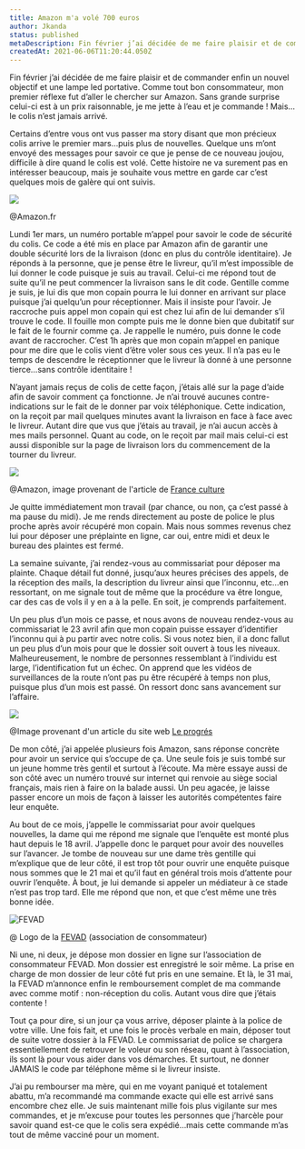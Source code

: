 ```yaml
---
title: Amazon m'a volé 700 euros
author: Jkanda
status: published
metaDescription: Fin février j’ai décidée de me faire plaisir et de commander enfin un nouvel objectif et une lampe led portative. Comme tout bon consommateur, mon premier réflexe fut d’aller le chercher sur Amazon. Sans grande surprise celui-ci est à un prix raisonnable, je me jette à l’eau et je commande ! Mais…le colis n’est jamais arrivé. 
createdAt: 2021-06-06T11:20:44.050Z
---
```


Fin février j’ai décidée de me faire plaisir et de commander enfin un nouvel objectif et une lampe led portative. Comme tout bon consommateur, mon premier réflexe fut d’aller le chercher sur Amazon. Sans grande surprise celui-ci est à un prix raisonnable, je me jette à l’eau et je commande ! Mais…le colis n’est jamais arrivé. 



Certains d’entre vous ont vus passer ma story disant que mon précieux colis arrive le premier mars…puis plus de nouvelles. Quelque uns m’ont envoyé des messages pour savoir ce que je pense de ce nouveau joujou, difficile à dire quand le colis est volé. Cette histoire ne va surement pas en intéresser beaucoup, mais je souhaite vous mettre en garde car c’est quelques mois de galère qui ont suivis. 



![](https://s3.fr-par.scw.cloud/assets.blog.jkanda/31%2BDgxPWXtL.jpg)

@Amazon.fr



Lundi 1er mars, un numéro portable m’appel pour savoir le code de sécurité du colis. Ce code a été mis en place par Amazon afin de garantir une double sécurité lors de la livraison (donc en plus du contrôle identitaire). Je réponds à la personne, que je pense être le livreur, qu’il m’est impossible de lui donner le code puisque je suis au travail. Celui-ci me répond tout de suite qu’il ne peut commencer la livraison sans le dit code. Gentille comme je suis, je lui dis que mon copain pourra le lui donner en arrivant sur place puisque j’ai quelqu’un pour réceptionner. Mais il insiste pour l’avoir. Je raccroche puis appel mon copain qui est chez lui afin de lui demander s’il trouve le code. Il fouille mon compte puis me le donne bien que dubitatif sur le fait de le fournir comme ça. Je rappelle le numéro, puis donne le code avant de raccrocher. C’est 1h après que mon copain m’appel en panique pour me dire que le colis vient d’être voler sous ces yeux. Il n’a pas eu le temps de descendre le réceptionner que le livreur là donné à une personne tierce…sans contrôle identitaire ! 



N’ayant jamais reçus de colis de cette façon, j’étais allé sur la page d’aide afin de savoir comment ça fonctionne. Je n’ai trouvé aucunes contre-indications sur le fait de le donner par voix téléphonique. Cette indication, on la reçoit par mail quelques minutes avant la livraison en face à face avec le livreur. Autant dire que vus que j’étais au travail, je n’ai aucun accès à mes mails personnel. Quant au code, on le reçoit par mail mais celui-ci est aussi disponible sur la page de livraison lors du commencement de la tourner du livreur. 



![](https://s3.fr-par.scw.cloud/assets.blog.jkanda/838_000_9242cd.jpg)

@Amazon, image provenant de l'article de [France culture]()



Je quitte immédiatement mon travail (par chance, ou non, ça c’est passé à ma pause du midi). Je me rends directement au poste de police le plus proche après avoir récupéré mon copain. Mais nous sommes revenus chez lui pour déposer une préplainte en ligne, car oui, entre midi et deux le bureau des plaintes est fermé. 



La semaine suivante, j’ai rendez-vous au commissariat pour déposer ma plainte. Chaque détail fut donné, jusqu’aux heures précises des appels, de la réception des mails, la description du livreur ainsi que l’inconnu, etc…en ressortant, on me signale tout de même que la procédure va être longue, car des cas de vols il y en a à la pelle. En soit, je comprends parfaitement. 



Un peu plus d’un mois ce passe, et nous avons de nouveau rendez-vous au commissariat le 23 avril afin que mon copain puisse essayer d’identifier l’inconnu qui à pu partir avec notre colis. Si vous notez bien, il a donc fallut un peu plus d’un mois pour que le dossier soit ouvert à tous les niveaux. Malheureusement, le nombre de personnes ressemblant à l’individu est large, l’identification fut un échec. On apprend que les vidéos de surveillances de la route n’ont pas pu être récupéré à temps non plus, puisque plus d’un mois est passé. On ressort donc sans avancement sur l’affaire. 



![](https://s3.fr-par.scw.cloud/assets.blog.jkanda/le-policier-etait-affecte-en-brigade-de-jour-au-commissariat-de-villeurbanne-photo-d-archives-le-progres-1444671008.jpg)

@Image provenant d'un article du site web [Le progrés](https://www.leprogres.fr/)



De mon côté, j’ai appelée plusieurs fois Amazon, sans réponse concrète pour avoir un service qui s’occupe de ça. Une seule fois je suis tombé sur un jeune homme très gentil et surtout à l’écoute. Ma mère essaye aussi de son côté avec un numéro trouvé sur internet qui renvoie au siège social français, mais rien à faire on la balade aussi. Un peu agacée, je laisse passer encore un mois de façon à laisser les autorités compétentes faire leur enquête.



Au bout de ce mois, j’appelle le commissariat pour avoir quelques nouvelles, la dame qui me répond me signale que l’enquête est monté plus haut depuis le 18 avril. J’appelle donc le parquet pour avoir des nouvelles sur l’avancer. Je tombe de nouveau sur une dame très gentille qui m’explique que de leur côté, il est trop tôt pour ouvrir une enquête puisque nous sommes que le 21 mai et qu’il faut en général trois mois d’attente pour ouvrir l’enquête. À bout, je lui demande si appeler un médiateur à ce stade n’est pas trop tard. Elle me répond que non, et que c’est même une très bonne idée. 



![FEVAD](https://s3.fr-par.scw.cloud/assets.blog.jkanda/Capture-d%E2%80%99%C3%A9cran-2016-12-20-%C3%A0-09.38.25.png)

@ Logo de la [FEVAD](https://www.fevad.com/) (association de consommateur)



Ni une, ni deux, je dépose mon dossier en ligne sur l’association de consommateur FEVAD. Mon dossier est enregistré le soir même. La prise en charge de mon dossier de leur côté fut pris en une semaine. Et là, le 31 mai, la FEVAD m’annonce enfin le remboursement complet de ma commande avec comme motif : non-réception du colis. Autant vous dire que j’étais contente ! 



Tout ça pour dire, si un jour ça vous arrive, déposer plainte à la police de votre ville. Une fois fait, et une fois le procès verbale en main, déposer tout de suite votre dossier à la FEVAD. Le commissariat de police se chargera essentiellement de retrouver le voleur ou son réseau, quant à l’association, ils sont là pour vous aider dans vos démarches. Et surtout, ne donner JAMAIS le code par téléphone même si le livreur insiste.



 J’ai pu rembourser ma mère, qui en me voyant paniqué et totalement abattu, m’a recommandé ma commande exacte qui elle est arrivé sans encombre chez elle. Je suis maintenant mille fois plus vigilante sur mes commandes, et je m’excuse pour toutes les personnes que j’harcèle pour savoir quand est-ce que le colis sera expédié…mais cette commande m’as tout de même vacciné pour un moment. 
